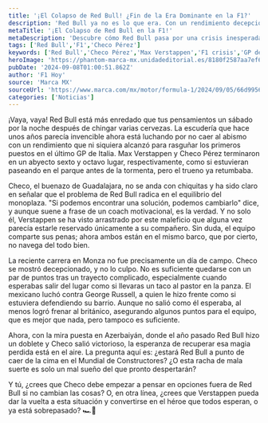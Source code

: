 ```yaml
---
title: '¡El Colapso de Red Bull! ¿Fin de la Era Dominante en la F1?'
description: 'Red Bull ya no es lo que era. Con un rendimiento decepcionante en Monza, Verstappen y Checo luchan por no caer en el abismo. ¿Qué les espera?'
metaTitle: '¡El Colapso de Red Bull en la F1!'
metaDescription: 'Descubre cómo Red Bull pasa por una crisis inesperada. Checo y Verstappen, ¿podrán revertir la situación antes de que sea demasiado tarde?'
tags: ['Red Bull','F1','Checo Pérez']
keywords: ['Red Bull','Checo Pérez','Max Verstappen','F1 crisis','GP de Italia']
heroImage: 'https://phantom-marca-mx.unidadeditorial.es/8180f2587aa7ef6d8b0eb8afab9ef415/resize/600/mx/assets/multimedia/imagenes/2024/09/05/17255362748135.jpg'
pubDate: '2024-09-08T01:00:51.862Z'
author: 'F1 Hoy'
source: 'Marca MX'
sourceUrl: 'https://www.marca.com/mx/motor/formula-1/2024/09/05/66d9956422601dbd0d8b45a6.html'
categories: ['Noticias']
---
```

¡Vaya, vaya! Red Bull está más enredado que tus pensamientos un sábado por la noche después de chingar varias cervezas. La escudería que hace unos años parecía invencible ahora está luchando por no caer al abismo con un rendimiento que ni siquiera alcanzó para rasguñar los primeros puestos en el último GP de Italia. Max Verstappen y Checo Pérez terminaron en un abyecto sexto y octavo lugar, respectivamente, como si estuvieran paseando en el parque antes de la tormenta, pero el trueno ya retumbaba.

Checo, el buenazo de Guadalajara, no se anda con chiquitas y ha sido claro en señalar que el problema de Red Bull radica en el equilibrio del monoplaza. "Si podemos encontrar una solución, podemos cambiarlo" dice, y aunque suene a frase de un coach motivacional, es la verdad. Y no solo él, Verstappen se ha visto arrastrado por este maleficio que alguna vez parecía estarle reservado únicamente a su compañero. Sin duda, el equipo comparte sus penas; ahora ambos están en el mismo barco, que por cierto, no navega del todo bien.

La reciente carrera en Monza no fue precisamente un día de campo. Checo se mostró decepcionado, y no lo culpo. No es suficiente quedarse con un par de puntos tras un trayecto complicado, especialmente cuando esperabas salir del lugar como si llevaras un taco al pastor en la panza. El mexicano luchó contra George Russell, a quien le hizo frente como si estuviera defendiendo su barrio. Aunque no salió como él esperaba, al menos logró frenar al británico, asegurando algunos puntos para el equipo, que es mejor que nada, pero tampoco es suficiente.

Ahora, con la mira puesta en Azerbaiyán, donde el año pasado Red Bull hizo un doblete y Checo salió victorioso, la esperanza de recuperar esa magia perdida está en el aire. La pregunta aquí es: ¿estará Red Bull a punto de caer de la cima en el Mundial de Constructores? ¿O esta racha de mala suerte es solo un mal sueño del que pronto despertarán? 

Y tú, ¿crees que Checo debe empezar a pensar en opciones fuera de Red Bull si no cambian las cosas? O, en otra línea, ¿crees que Verstappen pueda dar la vuelta a esta situación y convertirse en el héroe que todos esperan, o ya está sobrepasado? 🏎💨


